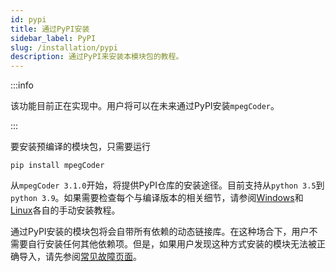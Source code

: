 ```yaml
---
id: pypi
title: 通过PyPI安装
sidebar_label: PyPI
slug: /installation/pypi
description: 通过PyPI来安装本模块包的教程。
---
```


:::info

该功能目前正在实现中。用户将可以在未来通过PyPI安装`mpegCoder`。

:::

要安装预编译的模块包，只需要运行

```shell
pip install mpegCoder
```

从`mpegCoder 3.1.0`开始，将提供PyPI仓库的安装途径。目前支持从`python 3.5`到`python 3.9`。如果需要检查每个与编译版本的相关细节，请参阅[Windows](./windows)和[Linux](./linux)各自的手动安装教程。

通过PyPI安装的模块包将会自带所有依赖的动态链接库。在这种场合下，用户不需要自行安装任何其他依赖项。但是，如果用户发现这种方式安装的模块无法被正确导入，请先参阅[常见故障页面](../troubleshooting/installation)。
